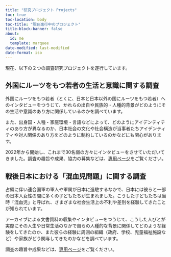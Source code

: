 ```yaml
---
title: "研究プロジェクト Projects"
toc: true
toc-location: body
toc-title: "現在進行中のプロジェクト"
title-block-banner: false
about:
  id: me
  template: marquee
date-modified: last-modified
date-format: iso
---
```


現在、以下の２つの調査研究プロジェクトを遂行しています。

## 外国にルーツをもつ若者の生活と意識に関する調査

外国にルーツをもつ若者（とくに、日本と日本以外の国にルーツをもつ若者）へのインタビューをつうじて、かれらの出自や民族的・人種的背景がどのようにその生活や意識のあり方に関係しているのかを調べています。

また、出身国・人種・家庭環境・言語などによって、どのようにアイデンティティのあり方が異なるのか、日本社会の文化や社会構造が当事者たちアイデンティティや対人関係のあり方をどのように制約しているのかなどにも関心があります。

2022年から開始し、これまで30名弱の方々にインタビューをさせていただいてきました。調査の趣旨や成果、協力の募集などは、[専用ページ](project_mixed-youth.qmd)をご覧ください。

## 戦後日本における「混血児問題」に関する調査

占領に伴い連合国軍の軍人や軍属が日本に進駐するなかで、日本には彼らと一部の日本人女性の間に多くの子どもたちが生まれました。こうした子どもたちは当時「混血児」と呼ばれ、さまざまな社会生活上の不利や差別を経験してきたことが知られています。

アーカイブによる文書資料の収集やインタビューをつうじて、こうした人びとが実際にその人生や日常生活のなかで自らの人種的な背景に関係してどのような経験をしてきたのか、また彼らの経験に周囲の組織（政府、学校、児童福祉施設など）や家族がどう関与してきたのかなどを調べています。

調査の趣旨や成果などは、[専用ページ](project_konketsuji.qmd)をご覧ください。
